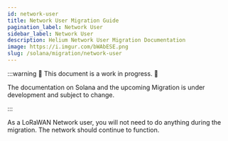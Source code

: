 ```yaml
---
id: network-user
title: Network User Migration Guide
pagination_label: Network User
sidebar_label: Network User
description: Helium Network User Migration Documentation
image: https://i.imgur.com/bWAbESE.png
slug: /solana/migration/network-user
---
```



:::warning 🚧 This document is a work in progress. 🚧

The documentation on Solana and the upcoming Migration is under development and subject to change.

:::

As a LoRaWAN Network user, you will not need to do anything during the migration. The network should
continue to function.

<!-- TODO: Joey, maybe talk about Chirpstack and such? -->

